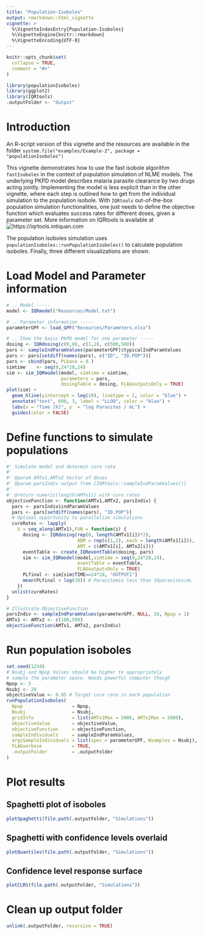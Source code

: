 ```yaml
---
title: "Population-Isoboles"
output: rmarkdown::html_vignette
vignette: >
  %\VignetteIndexEntry{Population-Isoboles}
  %\VignetteEngine{knitr::rmarkdown}
  %\VignetteEncoding{UTF-8}
---
```


```r
knitr::opts_chunk$set(
  collapse = TRUE,
  comment = "#>"
)
```

```r
library(populationIsoboles)
library(ggplot2)
library(IQRtools)
.outputFolder <- "Output"
```

# Introduction

An R-script version of this vignette and the resources are available in the folder `system.file("examples/Example-2", package = "populationIsoboles")`

This vignette demonstrates how to use the fast isobole algorithm `fastIsoboles` in the context of population simulation of NLME models.
The underlying PKPD model describes malaria parasite clearance by two drugs acting jointly.
Implementing the model is less explicit than in the other vignette, where each step is outlined how to get from the individual simulation to the population isobole.
With `IQRtools` out-of-the-box population simulation functionalities, one just needs to define the objective function which evaluates success rates for different doses, given a parameter set.
More information on IQRtools is available at ![https://iqrtools.intiquan.com](https://iqrtools.intiquan.com)

The population isoboles simulation uses `populationIsoboles::runPopulationIsoboles()` to calculate population isoboles.
Finally, three different visualizations are shown.


# Load Model and Parameter information
```r
# .. Model -----
model <- IQRmodel("Resources/Model.txt")

# .. Parameter information -----
parameterGPF <- load_GPF("Resources/Parameters.xlsx")

# .. Show the basic PKPD model for one parameter -----
dosing <- IQRdosing(c(0,0), c(1,2), c(500,500))
pars <- sampleIndParamValues(parameterGPF)$typicalIndParamValues
pars <- pars[setdiff(names(pars), c("ID", "ID.POP"))]
pars <- cbind(pars, PLbase = 9.)
simtime    <- seq(0,24*28,24)
sim <- sim_IQRmodel(model, simtime = simtime,
                    parameters = pars,
                    dosingTable = dosing, FLAGoutputsOnly = TRUE)
plot(sim) +
  geom_hline(yintercept = log(10), linetype = 2, color = "blue") +
  annotate("text", 600, 3, label = "LLOQ", color = "blue") +
  labs(x = "Time [h]", y  = "log Parasites / mL") +
  guides(color = FALSE)
```

# Define functions to simulate populations
```r
#' Simulate model and determin cure rate
#'
#' @param AMTx1,AMTx2 Vector of doses
#' @param parsIndiv output from [IQRtools::sampleIndParamValues()]
#'
#' @return numeric(length(AMTx1)) with cure rates
objectiveFunction <- function(AMTx1,AMTx2, parsIndiv) {
  pars <- parsIndiv$indParamValues
  pars <- pars[setdiff(names(pars), "ID.POP")]
  # Optimal opportunity to parallelize simulations
  cureRates <- lapply(
    X = seq_along(AMTx1),FUN = function(i) {
      dosing <- IQRdosing(rep(0, length(AMTx1[i])*2),
                          ADM = rep(c(1,2), each = length(AMTx1[i])),
                          AMT = c(AMTx1[i], AMTx2[i]))
      eventTable <- create_IQReventTable(dosing, pars)
      sim <- sim_IQRmodel(model,simtime = seq(0,24*28,24),
                          eventTable = eventTable,
                          FLAGoutputsOnly = TRUE)
      PLfinal <- sim[sim$TIME==24*28, "OUTPUT1"]
      mean(PLfinal < log(10)) # Parasitemia less than 10parasites/mL
    })
  unlist(cureRates)
}

# Illustrate ObjectiveFunction
parsIndiv <- sampleIndParamValues(parameterGPF, NULL, 10, Npop = 1)
AMTx1 <- AMTx2 <- c(100,500)
objectiveFunction(AMTx1, AMTx2, parsIndiv)
```

# Run population isoboles
```r
set.seed(1234)
# Nsubj and Npop Values should be higher to appropriately
# sample the parameter space. Needs powerful computer though
Npop <- 3
Nsubj <- 20
objectiveValue <- 0.95 # Target cure rate in each population
runPopulationIsoboles(
  Npop                  = Npop,
  Nsubj                 = Nsubj,
  gridInfo              = list(AMTx1Max = 5000, AMTx2Max = 5000),
  objectiveValue        = objectiveValue,
  objectiveFunction     = objectiveFunction,
  sampleIndividuals     = sampleIndParamValues,
  argsSampleIndividuals = list(spec = parameterGPF, Nsamples = Nsubj),
  FLAGverbose           = TRUE,
  .outputFolder         = .outputFolder
)
```

# Plot results

## Spaghetti plot of isoboles
```r
plotSpaghetti(file.path(.outputFolder, "Simulations"))
```

## Spaghetti with confidence levels overlaid
```r
plotQuantiles(file.path(.outputFolder, "Simulations"))
```

## Confidence level response surface
```r
plotCLRS(file.path(.outputFolder, "Simulations"))
```


# Clean up output folder
```r
unlink(.outputFolder, recursive = TRUE)
```



